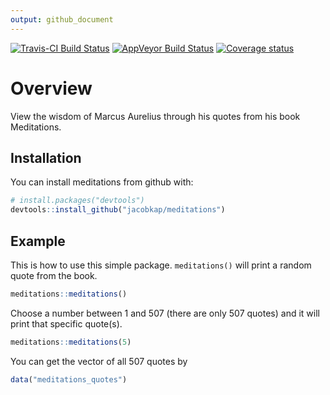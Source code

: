 ```yaml
---
output: github_document
---
```


<!-- README.md is generated from README.Rmd. Please edit that file -->

[![Travis-CI Build Status](https://travis-ci.org/jacobkap/meditations.svg?branch=master)](https://travis-ci.org/jacobkap/meditations)
[![AppVeyor Build Status](https://ci.appveyor.com/api/projects/status/github/jacobkap/meditations?branch=master&svg=true)](https://ci.appveyor.com/project/jacobkap/meditations)
[![Coverage status](https://codecov.io/gh/jacobkap/meditations/branch/master/graph/badge.svg)](https://codecov.io/github/jacobkap/meditations?branch=master)


# Overview

View the wisdom of Marcus Aurelius through his quotes from his book Meditations.

## Installation

You can install meditations from github with:

```r
# install.packages("devtools")
devtools::install_github("jacobkap/meditations")
```

## Example

This is how to use this simple package. `meditations()` will print a random quote from the book. 

```r
meditations::meditations()
```

Choose a number between 1 and 507 (there are only 507 quotes) and it will print that specific quote(s).

```r
meditations::meditations(5)
```


You can get the vector of all 507 quotes by

```r
data("meditations_quotes")
```

